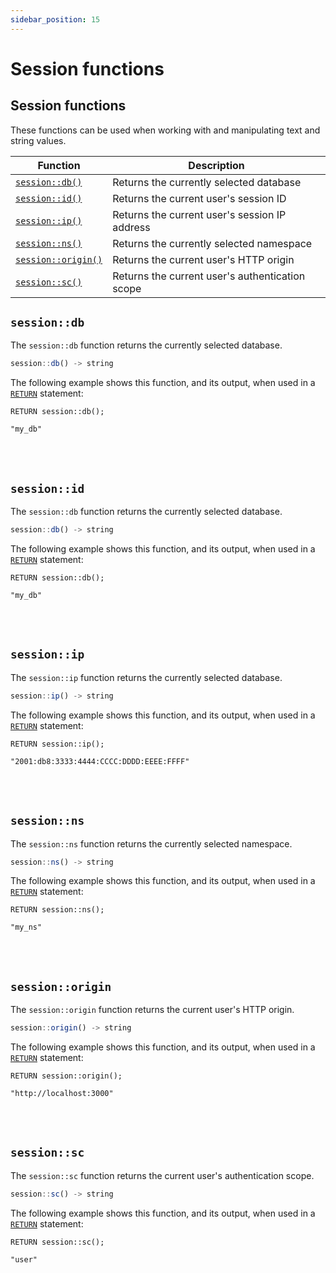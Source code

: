 ```yaml
---
sidebar_position: 15
---
```



# Session functions

## Session functions

These functions can be used when working with and manipulating text and string values.

<table>
<thead>
  <tr>
    <th>Function</th>
    <th>Description</th>
  </tr>
</thead>
<tbody>
  <tr>
    <td><a href="#sessiondb"><code>session::db()</code></a></td>
    <td>Returns the currently selected database</td>
  </tr>
  <tr>
    <td><a href="#sessionid"><code>session::id()</code></a></td>
    <td>Returns the current user's session ID</td>
  </tr>
  <tr>
    <td><a href="#sessionip"><code>session::ip()</code></a></td>
    <td>Returns the current user's session IP address</td>
  </tr>
  <tr>
    <td><a href="#sessionns"><code>session::ns()</code></a></td>
    <td>Returns the currently selected namespace</td>
  </tr>
  <tr>
    <td><a href="#sessionorigin"><code>session::origin()</code></a></td>
    <td>Returns the current user's HTTP origin</td>
  </tr>
  <tr>
    <td><a href="#sessionsc"><code>session::sc()</code></a></td>
    <td>Returns the current user's authentication scope</td>
  </tr>
</tbody>
</table>

## `session::db`

The `session::db` function returns the currently selected database.

```js title="API DEFINITION"
session::db() -> string
```
The following example shows this function, and its output, when used in a [`RETURN`](/docs/surrealql/statements/return) statement:

```surql
RETURN session::db();

"my_db"
```

<br /><br />

## `session::id`

The `session::db` function returns the currently selected database.

```js title="API DEFINITION"
session::db() -> string
```
The following example shows this function, and its output, when used in a [`RETURN`](/docs/surrealql/statements/return) statement:

```surql
RETURN session::db();

"my_db"
```

<br /><br />

## `session::ip`

The `session::ip` function returns the currently selected database.

```js title="API DEFINITION"
session::ip() -> string
```
The following example shows this function, and its output, when used in a [`RETURN`](/docs/surrealql/statements/return) statement:

```surql
RETURN session::ip();

"2001:db8:3333:4444:CCCC:DDDD:EEEE:FFFF"
```

<br /><br />

## `session::ns`

The `session::ns` function returns the currently selected namespace.

```js title="API DEFINITION"
session::ns() -> string
```
The following example shows this function, and its output, when used in a [`RETURN`](/docs/surrealql/statements/return) statement:

```surql
RETURN session::ns();

"my_ns"
```

<br /><br />

## `session::origin`

The `session::origin` function returns the current user's HTTP origin.

```js title="API DEFINITION"
session::origin() -> string
```
The following example shows this function, and its output, when used in a [`RETURN`](/docs/surrealql/statements/return) statement:

```surql
RETURN session::origin();

"http://localhost:3000"
```

<br /><br />

## `session::sc`

The `session::sc` function returns the current user's authentication scope.

```js title="API DEFINITION"
session::sc() -> string
```
The following example shows this function, and its output, when used in a [`RETURN`](/docs/surrealql/statements/return) statement:

```surql
RETURN session::sc();

"user"
```

<br /><br />